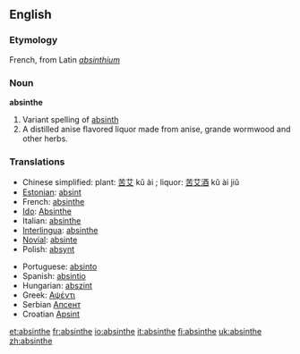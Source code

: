 ==English==

===Etymology===
French, from Latin ''[[absinthium]]''

===Noun===
'''absinthe'''

#Variant spelling of [[absinth]]
#A distilled anise flavored liquor made from anise, grande wormwood and other herbs.

===Translations===

{{top}}
*Chinese simplified: plant: [[苦艾]] kǔ ài ; liquor: [[苦艾酒]] kǔ ài jiǔ 
*[[Estonian]]: [[absint]]
*French: [[absinthe]]
*[[Ido]]: [[Absinthe]]
*Italian: [[absinthe]]
*[[Interlingua]]: [[absinthe]]
*[[Novial]]: [[absinte]]
*Polish: [[absynt]] {{m}}
{{mid}}
*Portuguese: [[absinto]]
*Spanish: [[absintio]]
*Hungarian: [[abszint]]
*Greek: [[Αψέντι]]
*Serbian [[Апсент]]
*Croatian [[Apsint]]
{{bottom}}

{{wikipedia}}

[[et:absinthe]]
[[fr:absinthe]]
[[io:absinthe]]
[[it:absinthe]]
[[fi:absinthe]]
[[uk:absinthe]]
[[zh:absinthe]]
